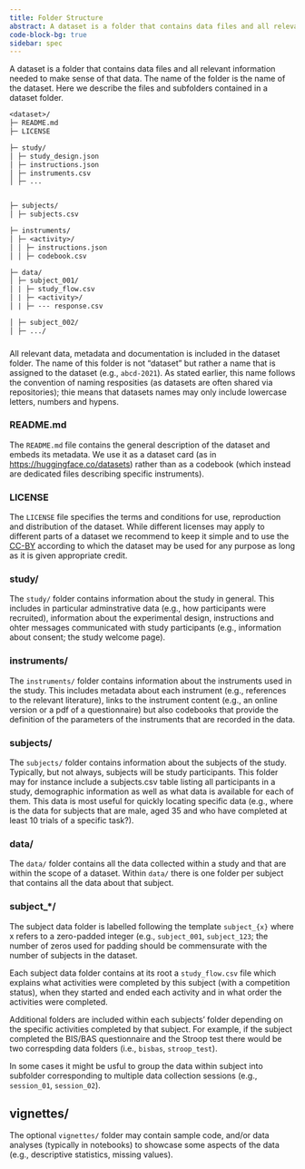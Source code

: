 ```yaml
---
title: Folder Structure
abstract: A dataset is a folder that contains data files and all relevant information needed to make sense of that data.
code-block-bg: true
sidebar: spec
---
```


A dataset is a folder that contains data files and all relevant information needed to make sense of that data. The name of the folder is the name of the dataset. Here we describe the files and subfolders contained in a dataset folder.

```default
<dataset>/
├─ README.md
├─ LICENSE

├─ study/
│ ├─ study_design.json
│ ├─ instructions.json
│ ├─ instruments.csv
│ ├─ ...


├─ subjects/
│ ├─ subjects.csv

├─ instruments/
│ ├─ <activity>/
│ │ ├─ instructions.json
│ │ ├─ codebook.csv

├─ data/
│ ├─ subject_001/
│ | ├─ study_flow.csv
│ | ├─ <activity>/
│ | ├─ --- response.csv

│ ├─ subject_002/
│ ├─ .../


```


### <Dataset>

All relevant data, metadata and documentation is included in the dataset folder. The name of this folder is not "dataset" but rather a name that is assigned to the dataset (e.g., `abcd-2021`). As stated earlier, this name follows the convention of naming resposities (as datasets are often shared via repositories); thie means that datasets names may only include lowercase letters, numbers and hypens.


### README.md

The `README.md` file contains the general description of the dataset and embeds its metadata. We use it as a dataset card (as in [https://huggingface.co/datasets](HuggingFace)) rather than as a codebook (which instead are dedicated files describing specific instruments).


### LICENSE

The `LICENSE` file specifies the terms and conditions for use, reproduction and distribution of the dataset. While different licenses may apply to different parts of a dataset we recommend to keep it simple and to use the [CC-BY](https://creativecommons.org/licenses/by/4.0/) according to which the dataset may be used for any purpose as long as it is given appropriate credit.


### study/

The `study/` folder contains information about the study in general. This includes in particular adminstrative data (e.g., how participants were recruited), information about the experimental design, instructions and ohter messages communicated with study participants (e.g., information about consent; the study welcome page).


### instruments/

The `instruments/` folder contains information about the instruments used in the study. This includes metadata about each instrument (e.g., references to the relevant literature), links to the instrument content (e.g., an online version or a pdf of a questionnaire) but also codebooks that provide the definition of the parameters of the instruments that are recorded in the data.


### subjects/

The `subjects/` folder contains information about the subjects of the study. Typically, but not always, subjects will be study participants. This folder may for instance include a subjects.csv table listing all participants in a study, demographic information as well as what data is available for each of them. This data is most useful for quickly locating specific data (e.g., where is the data for subjects that are male, aged 35 and who have completed at least 10 trials of a specific task?).


### data/

The `data/` folder contains all the data collected within a study and that are within the scope of a dataset. Within `data/` there is one folder per subject that contains all the data about that subject.


### subject\_\*/

The subject data folder is labelled following the template `subject_{x}` where x refers to a zero-padded integer (e.g., `subject_001`, `subject_123`; the number of zeros used for padding should be commensurate with the number of subjects in the dataset.

Each subject data folder contains at its root a `study_flow.csv` file which explains what activities were completed by this subject (with a competition status), when they started and ended each activity and in what order the activities were completed.

Additional folders are included within each subjects' folder depending on the specific activities completed by that subject. For example, if the subject completed the BIS/BAS questionnaire and the Stroop test there would be two correspding data folders (i.e., `bisbas`, `stroop_test`).

In some cases it might be usful to group the data within subject into subfolder corresponding to multiple data collection sessions (e.g., `session_01`, `session_02`).


## vignettes/

The optional `vignettes/` folder may contain sample code, and/or data analyses (typically in notebooks) to showcase some aspects of the data (e.g., descriptive statistics, missing values).


